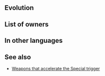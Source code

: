 {{SkillPage Tabs}}{{Weapon Infobox
|tagid=SID_キルソード＋
|weaponType=Sword
|weaponName={{PAGENAME}}
|altWeaponName=Killing Edge Plus
|might=11
|range=1
|effect=Accelerates Special trigger (cooldown count-1).
|cooldown=-1
|cost=300
|exclusive=0
|statModifiers=0,11,0,0,0
|required=Killing Edge
|properties=random_all
}}
==Evolution==
{{WEvo
|weapon=Slaying Edge+
|Medals=200
|Stones=20
|Dew=
}}
==List of owners==
{{Skill Hero List}}
==In other languages==
{{OtherLanguages
|japanese=キルソード＋
|german=Schnitter+
|spanishEU=E. asesina +
|spanishLA=Espada letal +
|french=Fer létal +
|italian=Lama letale+
|chineseTW=必殺劍＋
|portuguese=Espada letal+
}}
==See also==
* [[Weapons that accelerate the Special trigger]]
{{Weapons Navbox}}